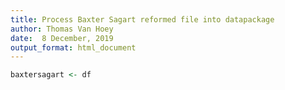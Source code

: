 ```yaml
---
title: Process Baxter Sagart reformed file into datapackage
author: Thomas Van Hoey
date:  8 December, 2019
output_format: html_document
---
```


```r
baxtersagart <- df
```